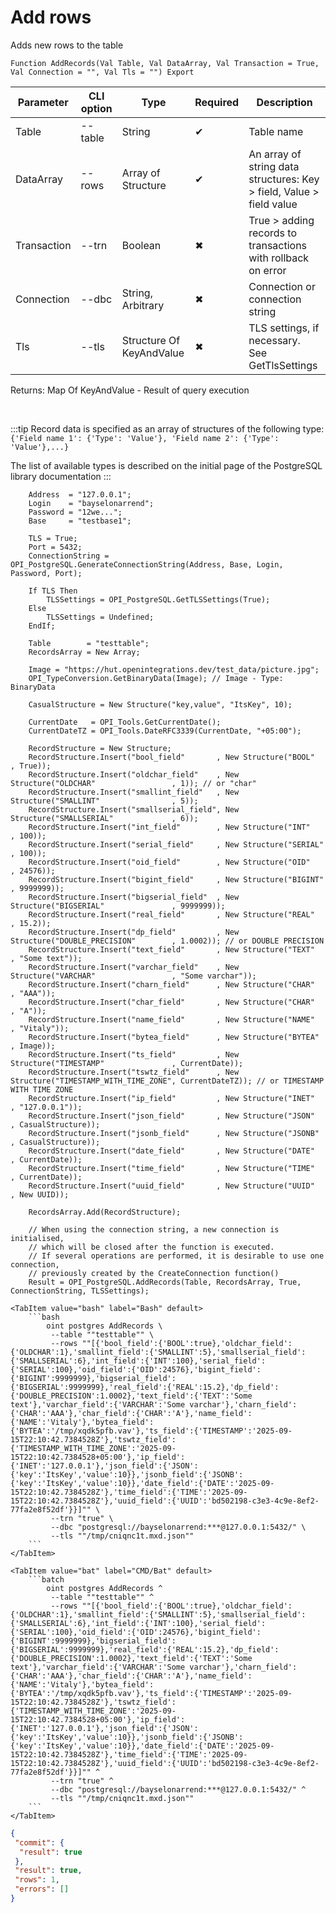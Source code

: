 ﻿---
sidebar_position: 11
description: Add rows and other functions to work with PostgreSQL in the Open Integration Package, a free open-source integration library for 1C:Enterprise 8, OneScript and CLI
keywords: [1C, 1С, 1С:Enterprise, 1С:Enterprise 8.3, API, Integration, Services, Exchange, OneScript, CLI, PostgreSQL]
---


# Add rows
 Adds new rows to the table



`Function AddRecords(Val Table, Val DataArray, Val Transaction = True, Val Connection = "", Val Tls = "") Export`

  | Parameter | CLI option | Type | Required | Description |
  |-|-|-|-|-|
  | Table | --table | String | &#x2714; | Table name |
  | DataArray | --rows | Array of Structure | &#x2714; | An array of string data structures: Key > field, Value > field value |
  | Transaction | --trn | Boolean | &#x2716; | True > adding records to transactions with rollback on error |
  | Connection | --dbc | String, Arbitrary | &#x2716; | Connection or connection string |
  | Tls | --tls | Structure Of KeyAndValue | &#x2716; | TLS settings, if necessary. See GetTlsSettings |

  
  Returns:  Map Of KeyAndValue - Result of query execution

<br/>

:::tip
Record data is specified as an array of structures of the following type:<br/>`{'Field name 1': {'Type': 'Value'}, 'Field name 2': {'Type': 'Value'},...}`

The list of available types is described on the initial page of the PostgreSQL library documentation
:::
<br/>


```bsl title="1C:Enterprise/OneScript code example"
    Address  = "127.0.0.1";
    Login    = "bayselonarrend";
    Password = "12we...";
    Base     = "testbase1";

    TLS = True;
    Port = 5432;
    ConnectionString = OPI_PostgreSQL.GenerateConnectionString(Address, Base, Login, Password, Port);

    If TLS Then
        TLSSettings = OPI_PostgreSQL.GetTLSSettings(True);
    Else
        TLSSettings = Undefined;
    EndIf;

    Table        = "testtable";
    RecordsArray = New Array;

    Image = "https://hut.openintegrations.dev/test_data/picture.jpg";
    OPI_TypeConversion.GetBinaryData(Image); // Image - Type: BinaryData

    CasualStructure = New Structure("key,value", "ItsKey", 10);

    CurrentDate   = OPI_Tools.GetCurrentDate();
    CurrentDateTZ = OPI_Tools.DateRFC3339(CurrentDate, "+05:00");

    RecordStructure = New Structure;
    RecordStructure.Insert("bool_field"       , New Structure("BOOL"                    , True));
    RecordStructure.Insert("oldchar_field"    , New Structure("OLDCHAR"                 , 1)); // or "char"
    RecordStructure.Insert("smallint_field"   , New Structure("SMALLINT"                , 5));
    RecordStructure.Insert("smallserial_field", New Structure("SMALLSERIAL"             , 6));
    RecordStructure.Insert("int_field"        , New Structure("INT"                     , 100));
    RecordStructure.Insert("serial_field"     , New Structure("SERIAL"                  , 100));
    RecordStructure.Insert("oid_field"        , New Structure("OID"                     , 24576));
    RecordStructure.Insert("bigint_field"     , New Structure("BIGINT"                  , 9999999));
    RecordStructure.Insert("bigserial_field"  , New Structure("BIGSERIAL"               , 9999999));
    RecordStructure.Insert("real_field"       , New Structure("REAL"                    , 15.2));
    RecordStructure.Insert("dp_field"         , New Structure("DOUBLE_PRECISION"        , 1.0002)); // or DOUBLE PRECISION
    RecordStructure.Insert("text_field"       , New Structure("TEXT"                    , "Some text"));
    RecordStructure.Insert("varchar_field"    , New Structure("VARCHAR"                 , "Some varchar"));
    RecordStructure.Insert("charn_field"      , New Structure("CHAR"                    , "AAA"));
    RecordStructure.Insert("char_field"       , New Structure("CHAR"                    , "A"));
    RecordStructure.Insert("name_field"       , New Structure("NAME"                    , "Vitaly"));
    RecordStructure.Insert("bytea_field"      , New Structure("BYTEA"                   , Image));
    RecordStructure.Insert("ts_field"         , New Structure("TIMESTAMP"               , CurrentDate));
    RecordStructure.Insert("tswtz_field"      , New Structure("TIMESTAMP_WITH_TIME_ZONE", CurrentDateTZ)); // or TIMESTAMP WITH TIME ZONE
    RecordStructure.Insert("ip_field"         , New Structure("INET"                    , "127.0.0.1"));
    RecordStructure.Insert("json_field"       , New Structure("JSON"                    , CasualStructure));
    RecordStructure.Insert("jsonb_field"      , New Structure("JSONB"                   , CasualStructure));
    RecordStructure.Insert("date_field"       , New Structure("DATE"                    , CurrentDate));
    RecordStructure.Insert("time_field"       , New Structure("TIME"                    , CurrentDate));
    RecordStructure.Insert("uuid_field"       , New Structure("UUID"                    , New UUID));

    RecordsArray.Add(RecordStructure);

    // When using the connection string, a new connection is initialised,
    // which will be closed after the function is executed.
    // If several operations are performed, it is desirable to use one connection,
    // previously created by the CreateConnection function()
    Result = OPI_PostgreSQL.AddRecords(Table, RecordsArray, True, ConnectionString, TLSSettings);
```
 

 <Tabs>
  
    <TabItem value="bash" label="Bash" default>
        ```bash
            oint postgres AddRecords \
             --table ""testtable"" \
             --rows ""[{'bool_field':{'BOOL':true},'oldchar_field':{'OLDCHAR':1},'smallint_field':{'SMALLINT':5},'smallserial_field':{'SMALLSERIAL':6},'int_field':{'INT':100},'serial_field':{'SERIAL':100},'oid_field':{'OID':24576},'bigint_field':{'BIGINT':9999999},'bigserial_field':{'BIGSERIAL':9999999},'real_field':{'REAL':15.2},'dp_field':{'DOUBLE_PRECISION':1.0002},'text_field':{'TEXT':'Some text'},'varchar_field':{'VARCHAR':'Some varchar'},'charn_field':{'CHAR':'AAA'},'char_field':{'CHAR':'A'},'name_field':{'NAME':'Vitaly'},'bytea_field':{'BYTEA':'/tmp/xqdk5pfb.vav'},'ts_field':{'TIMESTAMP':'2025-09-15T22:10:42.7384528Z'},'tswtz_field':{'TIMESTAMP_WITH_TIME_ZONE':'2025-09-15T22:10:42.7384528+05:00'},'ip_field':{'INET':'127.0.0.1'},'json_field':{'JSON':{'key':'ItsKey','value':10}},'jsonb_field':{'JSONB':{'key':'ItsKey','value':10}},'date_field':{'DATE':'2025-09-15T22:10:42.7384528Z'},'time_field':{'TIME':'2025-09-15T22:10:42.7384528Z'},'uuid_field':{'UUID':'bd502198-c3e3-4c9e-8ef2-77fa2e8f52df'}}]"" \
             --trn "true" \
             --dbc "postgresql://bayselonarrend:***@127.0.0.1:5432/" \
             --tls ""/tmp/cniqnc1t.mxd.json""
        ```
    </TabItem>
  
    <TabItem value="bat" label="CMD/Bat" default>
        ```batch
            oint postgres AddRecords ^
             --table ""testtable"" ^
             --rows ""[{'bool_field':{'BOOL':true},'oldchar_field':{'OLDCHAR':1},'smallint_field':{'SMALLINT':5},'smallserial_field':{'SMALLSERIAL':6},'int_field':{'INT':100},'serial_field':{'SERIAL':100},'oid_field':{'OID':24576},'bigint_field':{'BIGINT':9999999},'bigserial_field':{'BIGSERIAL':9999999},'real_field':{'REAL':15.2},'dp_field':{'DOUBLE_PRECISION':1.0002},'text_field':{'TEXT':'Some text'},'varchar_field':{'VARCHAR':'Some varchar'},'charn_field':{'CHAR':'AAA'},'char_field':{'CHAR':'A'},'name_field':{'NAME':'Vitaly'},'bytea_field':{'BYTEA':'/tmp/xqdk5pfb.vav'},'ts_field':{'TIMESTAMP':'2025-09-15T22:10:42.7384528Z'},'tswtz_field':{'TIMESTAMP_WITH_TIME_ZONE':'2025-09-15T22:10:42.7384528+05:00'},'ip_field':{'INET':'127.0.0.1'},'json_field':{'JSON':{'key':'ItsKey','value':10}},'jsonb_field':{'JSONB':{'key':'ItsKey','value':10}},'date_field':{'DATE':'2025-09-15T22:10:42.7384528Z'},'time_field':{'TIME':'2025-09-15T22:10:42.7384528Z'},'uuid_field':{'UUID':'bd502198-c3e3-4c9e-8ef2-77fa2e8f52df'}}]"" ^
             --trn "true" ^
             --dbc "postgresql://bayselonarrend:***@127.0.0.1:5432/" ^
             --tls ""/tmp/cniqnc1t.mxd.json""
        ```
    </TabItem>
</Tabs>


```json title="Result"
{
 "commit": {
  "result": true
 },
 "result": true,
 "rows": 1,
 "errors": []
}
```
